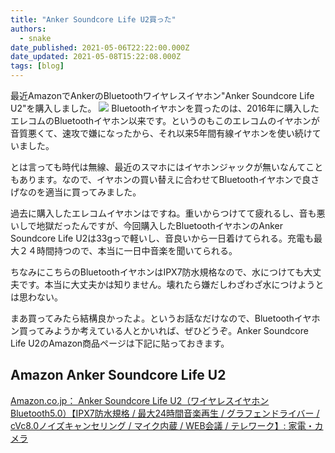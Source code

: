 ```yaml
---
title: "Anker Soundcore Life U2買った"
authors:
  - snake
date_published: 2021-05-06T22:22:00.000Z
date_updated: 2021-05-08T15:22:08.000Z
tags: [blog]
---
```


最近AmazonでAnkerのBluetoothワイヤレスイヤホン"Anker Soundcore Life U2"を購入しました。
![](https://ws-fe.amazon-adsystem.com/widgets/q?_encoding=UTF8&amp;ASIN=B086JQT7QV&amp;Format=_SL250_&amp;ID=AsinImage&amp;MarketPlace=JP&amp;ServiceVersion=20070822&amp;WS=1&amp;tag=viasnake-22&amp;language=ja_JP)
Bluetoothイヤホンを買ったのは、2016年に購入したエレコムのBluetoothイヤホン以来です。というのもこのエレコムのイヤホンが音質悪くて、速攻で嫌になったから、それ以来5年間有線イヤホンを使い続けていました。

とは言っても時代は無線、最近のスマホにはイヤホンジャックが無いなんてこともあります。なので、イヤホンの買い替えに合わせてBluetoothイヤホンで良さげなのを適当に買ってみました。

過去に購入したエレコムイヤホンはですね。重いからつけてて疲れるし、音も悪いしで地獄だったんですが、今回購入したBluetoothイヤホンのAnker Soundcore Life U2は33gっで軽いし、音良いから一日着けてられる。充電も最大２４時間持つので、本当に一日中音楽を聞いてられる。

ちなみにこちらのBluetoothイヤホンはIPX7防水規格なので、水につけても大丈夫です。本当に大丈夫かは知りません。壊れたら嫌だしわざわざ水につけようとは思わない。

まあ買ってみたら結構良かったよ。というお話なだけなので、Bluetoothイヤホン買ってみようか考えている人とかいれば、ぜひどうぞ。Anker Soundcore Life U2のAmazon商品ページは下記に貼っておきます。

## Amazon Anker Soundcore Life U2
[Amazon.co.jp： Anker Soundcore Life U2（ワイヤレスイヤホン Bluetooth5.0）【IPX7防水規格 / 最大24時間音楽再生 / グラフェンドライバー / cVc8.0ノイズキャンセリング / マイク内蔵 / WEB会議 / テレワーク】: 家電・カメラ](https://amzn.to/3h980y2)

